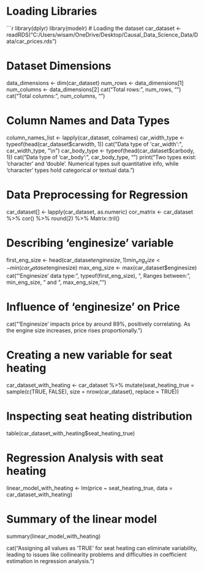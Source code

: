 # Loading Libraries
```r
library(dplyr)
library(modelr)
# Loading the dataset
car_dataset <- readRDS("C:/Users/wisam/OneDrive/Desktop/Causal_Data_Science_Data/Data/car_prices.rds")

# Dataset Dimensions
data_dimensions <- dim(car_dataset)
num_rows <- data_dimensions[1]
num_columns <- data_dimensions[2]
cat("Total rows:", num_rows, "\n")
cat("Total columns:", num_columns, "\n")

# Column Names and Data Types
column_names_list <- lapply(car_dataset, colnames)
car_width_type <- typeof(head(car_dataset$carwidth, 1))
cat("Data type of 'car_width':", car_width_type, "\n")
car_body_type <- typeof(head(car_dataset$carbody, 1))
cat("Data type of 'car_body':", car_body_type, "\n")
print("Two types exist: 'character' and 'double'. Numerical types suit quantitative info, while 'character' types hold categorical or textual data.")

# Data Preprocessing for Regression
car_dataset[] <- lapply(car_dataset, as.numeric)
cor_matrix <- car_dataset %>% cor() %>% round(2) %>% Matrix::tril()

# Describing 'enginesize' variable
first_eng_size <- head(car_dataset$enginesize, 1)
min_eng_size <- min(car_dataset$enginesize)
max_eng_size <- max(car_dataset$enginesize)
cat("'Enginesize' data type:", typeof(first_eng_size), ", Ranges between:", min_eng_size, " and ", max_eng_size, "\n")

# Influence of 'enginesize' on Price
cat("'Enginesize' impacts price by around 89%, positively correlating. As the engine size increases, price rises proportionally.")

# Creating a new variable for seat heating
car_dataset_with_heating <- car_dataset %>%
  mutate(seat_heating_true = sample(c(TRUE, FALSE), size = nrow(car_dataset), replace = TRUE))

# Inspecting seat heating distribution
table(car_dataset_with_heating$seat_heating_true)

# Regression Analysis with seat heating
linear_model_with_heating <- lm(price ~ seat_heating_true, data = car_dataset_with_heating)

# Summary of the linear model
summary(linear_model_with_heating)

cat("Assigning all values as 'TRUE' for seat heating can eliminate variability, leading to issues like collinearity problems and difficulties in coefficient estimation in regression analysis.")
